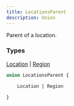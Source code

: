 ```yaml
---
title: LocationsParent
description: Union
---
```


Parent of a location.

### Types

[Location](../ecdn-api-objects/Location) | [Region](../ecdn-api-objects/Region)
	
```graphql
union LocationsParent {

    Location | Region

}
```


